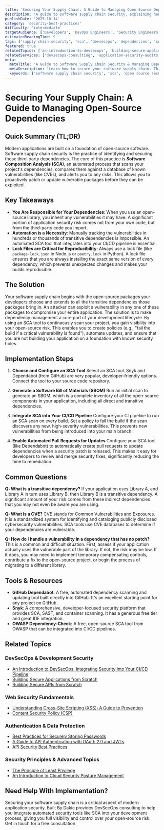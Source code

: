 ```yaml
---
title: 'Securing Your Supply Chain: A Guide to Managing Open-Source Dependencies'
description: 'A guide to software supply chain security, explaining how to find and mitigate vulnerabilities in your open-source dependencies using Software Composition Analysis (SCA).'
publishDate: '2025-10-14'
category: 'security-best-practices'
difficulty: 'intermediate'
targetAudience: ['Developers', 'DevOps Engineers', 'Security Engineers']
estimatedReadingTime: 9
tags: ['supply chain security', 'sca', 'devsecops', 'dependencies', 'snyk']
featured: true
relatedTopics: ['an-introduction-to-devsecops', 'building-secure-applications-from-scratch', 'building-secure-apis-from-scratch', 'content-security-policy-csp', 'understanding-cross-site-scripting-xss-a-guide-to-prevention', 'best-practices-for-securely-storing-passwords', 'a-guide-to-api-authentication-with-oauth-2-0-and-jwts', 'api-security-best-practices', 'the-principle-of-least-privilege', 'an-introduction-to-cloud-security-posture-management']
relatedServices: ['devsecops-consulting', 'application-security-audits']
meta:
  metaTitle: 'A Guide to Software Supply Chain Security & Managing Dependencies'
  metaDescription: 'Learn how to secure your software supply chain. This guide covers Software Composition Analysis (SCA) and best practices for managing open-source dependencies.'
  keywords: ['software supply chain security', 'sca', 'open source security', 'dependency management']
---
```


# Securing Your Supply Chain: A Guide to Managing Open-Source Dependencies

## Quick Summary (TL;DR)

Modern applications are built on a foundation of open-source software. Software supply chain security is the practice of identifying and securing these third-party dependencies. The core of this practice is **Software Composition Analysis (SCA)**, an automated process that scans your project's dependencies, compares them against a database of known vulnerabilities (like CVEs), and alerts you to any risks. This allows you to proactively patch or update vulnerable packages before they can be exploited.

## Key Takeaways

- **You Are Responsible for Your Dependencies**: When you use an open-source library, you inherit any vulnerabilities it may have. A significant portion of application security risk comes not from your own code, but from the third-party code you import.
- **Automation is a Necessity**: Manually tracking the vulnerabilities in hundreds or thousands of transitive dependencies is impossible. An automated SCA tool that integrates into your CI/CD pipeline is essential.
- **Lock Files are Critical for Reproducibility**: Always use a lock file (like `package-lock.json` in Node.js or `poetry.lock` in Python). A lock file ensures that you are always installing the exact same version of every dependency, which prevents unexpected changes and makes your builds reproducible.

## The Solution

Your software supply chain begins with the open-source packages your developers choose and extends to all the transitive dependencies those packages bring in. An attacker can exploit a vulnerability in any one of these packages to compromise your entire application. The solution is to make dependency management a core part of your development lifecycle. By using an SCA tool to continuously scan your project, you gain visibility into your open-source risk. This enables you to create policies (e.g., "fail the build if a critical vulnerability is found"), automate updates, and ensure that you are not building your application on a foundation with known security holes.

## Implementation Steps

1.  **Choose and Configure an SCA Tool**
    Select an SCA tool. Snyk and Dependabot (from GitHub) are very popular, developer-friendly options. Connect the tool to your source code repository.

2.  **Generate a Software Bill of Materials (SBOM)**
    Run an initial scan to generate an SBOM, which is a complete inventory of all the open-source components in your application, including all direct and transitive dependencies.

3.  **Integrate SCA into Your CI/CD Pipeline**
    Configure your CI pipeline to run an SCA scan on every build. Set a policy to fail the build if the scan discovers any new, high-severity vulnerabilities. This prevents new vulnerabilities from being introduced into your main branch.

4.  **Enable Automated Pull Requests for Updates**
    Configure your SCA tool (like Dependabot) to automatically create pull requests to update dependencies when a security patch is released. This makes it easy for developers to review and merge security fixes, significantly reducing the time to remediation.

## Common Questions

**Q: What is a transitive dependency?**
If your application uses Library A, and Library A in turn uses Library B, then Library B is a transitive dependency. A significant amount of your risk comes from these indirect dependencies that you may not even be aware you are using.

**Q: What is a CVE?**
CVE stands for Common Vulnerabilities and Exposures. It is a standardized system for identifying and cataloging publicly disclosed cybersecurity vulnerabilities. SCA tools use CVE databases to determine if your dependencies are vulnerable.

**Q: How do I handle a vulnerability in a dependency that has no patch?**
This is a common and difficult situation. First, assess if your application actually uses the vulnerable part of the library. If not, the risk may be low. If it does, you may need to implement temporary compensating controls, contribute a fix to the open-source project, or begin the process of migrating to a different library.

## Tools & Resources

- **GitHub Dependabot**: A free, automated dependency scanning and updating tool built directly into GitHub. It's an excellent starting point for any project on GitHub.
- **Snyk**: A comprehensive, developer-focused security platform that provides SCA, SAST, and container scanning. It has a generous free tier and great IDE integration.
- **OWASP Dependency-Check**: A free, open-source SCA tool from OWASP that can be integrated into CI/CD pipelines.

## Related Topics

### DevSecOps & Development Security
- [An Introduction to DevSecOps: Integrating Security into Your CI/CD Pipeline](/topics/an-introduction-to-devsecops)
- [Building Secure Applications from Scratch](/topics/building-secure-applications-from-scratch)
- [Building Secure APIs from Scratch](/topics/building-secure-apis-from-scratch)

### Web Security Fundamentals
- [Understanding Cross-Site Scripting (XSS): A Guide to Prevention](/topics/understanding-cross-site-scripting-xss-a-guide-to-prevention)
- [Content Security Policy (CSP)](/topics/content-security-policy-csp)

### Authentication & Data Protection
- [Best Practices for Securely Storing Passwords](/topics/best-practices-for-securely-storing-passwords)
- [A Guide to API Authentication with OAuth 2.0 and JWTs](/topics/a-guide-to-api-authentication-with-oauth-2-0-and-jwts)
- [API Security Best Practices](/topics/api-security-best-practices)

### Security Principles & Advanced Topics
- [The Principle of Least Privilege](/topics/the-principle-of-least-privilege)
- [An Introduction to Cloud Security Posture Management](/topics/an-introduction-to-cloud-security-posture-management)

## Need Help With Implementation?

Securing your software supply chain is a critical aspect of modern application security. Built By Dakic provides DevSecOps consulting to help you integrate automated security tools like SCA into your development process, giving you full visibility and control over your open-source risk. Get in touch for a free consultation.
